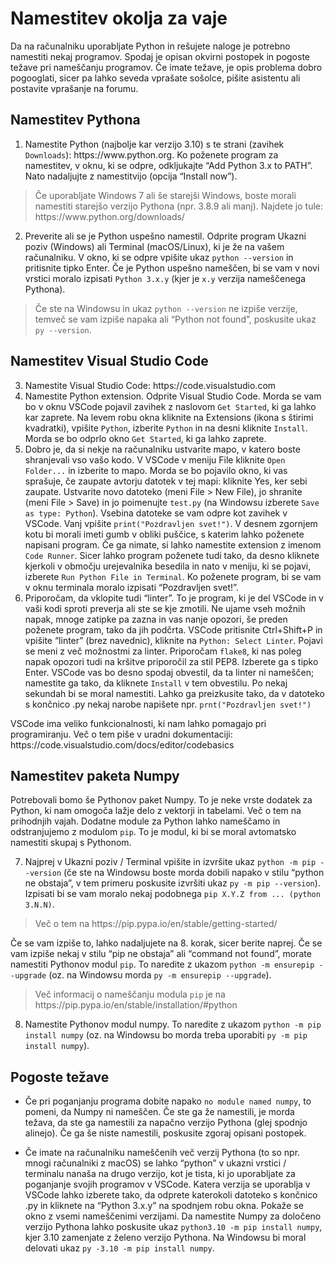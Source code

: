 # Namestitev okolja za vaje

Da na računalniku uporabljate Python in rešujete naloge je potrebno namestiti
nekaj programov. Spodaj je opisan okvirni postopek in pogoste težave pri nameščanju
programov. Če imate težave, je opis problema dobro pogooglati, sicer pa lahko seveda vprašate sošolce, pišite 
asistentu ali postavite vprašanje na forumu.

## Namestitev Pythona

1. Namestite Python (najbolje kar verzijo 3.10) s te strani (zavihek `Downloads`): https://www.python.org. Ko poženete program za namestitev, v oknu, ki se odpre, odkljukajte "Add Python 3.x to PATH". Nato nadaljujte z namestitvijo (opcija "Install now").

> Če uporabljate Windows 7 ali še starejši Windows, boste morali namestiti 
> starejšo verzijo Pythona (npr. 3.8.9 ali manj). Najdete jo tule: 
> https://www.python.org/downloads/

2. Preverite ali se je Python uspešno namestil. Odprite program Ukazni poziv (Windows) 
ali Terminal (macOS/Linux), ki je že na vašem računalniku. V okno, ki se odpre 
vpišite ukaz `python --version` in pritisnite tipko Enter. Če je Python 
uspešno nameščen, bi se vam v novi vrstici moralo izpisati `Python 3.x.y` 
(kjer je `x.y` verzija nameščenega Pythona).

> Če ste na Windowsu in ukaz `python --version` ne izpiše verzije, temveč se vam izpiše napaka ali "Python not found", poskusite ukaz `py --version`.

## Namestitev Visual Studio Code

3. Namestite Visual Studio Code: https://code.visualstudio.com
4. Namestite Python extension. Odprite Visual Studio Code. Morda se vam bo v  oknu VSCode pojavil zavihek z naslovom `Get Started`, ki ga lahko kar zaprete. 
Na levem robu okna kliknite na Extensions (ikona s štirimi kvadratki), vpišite `Python`, 
izberite `Python` in na desni kliknite `Install`. Morda se bo odprlo okno 
`Get Started`, ki ga lahko zaprete.
5. Dobro je, da si nekje na računalniku ustvarite mapo, v katero boste shranjevali 
vso vašo kodo. V VSCode v meniju File kliknite `Open Folder...` in izberite to mapo. 
Morda se bo pojavilo okno, ki vas sprašuje, če zaupate avtorju datotek
v tej mapi: kliknite Yes, ker sebi zaupate. Ustvarite novo datoteko 
(meni File > New File), jo shranite (meni File > Save) in jo poimenujte 
`test.py` (na Windowsu izberete `Save as type: Python`). Vsebina datoteke se vam 
odpre kot zavihek v VSCode. Vanj vpišite `print("Pozdravljen svet!")`. V desnem 
zgornjem kotu bi morali imeti gumb v obliki puščice, s katerim lahko poženete napisani program.
Če ga nimate, si lahko namestite extension z imenom `Code Runner`. Sicer lahko 
program poženete tudi tako, da desno kliknete kjerkoli v območju urejevalnika besedila in nato v 
meniju, ki se pojavi, izberete `Run Python File in Terminal`. Ko poženete program, 
bi se vam v oknu terminala moralo izpisati "Pozdravljen svet!".
6. Priporočam, da vklopite tudi "linter". To je program, ki je del VSCode in 
v vaši kodi sproti preverja ali ste se kje zmotili. Ne ujame vseh možnih napak, 
mnoge zatipke pa zazna in vas nanje opozori, še preden poženete program, tako da jih podčrta.
VSCode pritisnite Ctrl+Shift+P in vpišite "linter" (brez navednic), kliknite na 
`Python: Select Linter`. Pojavi se meni z več možnostmi za linter.
Priporočam `flake8`, ki nas poleg napak opozori tudi na kršitve priporočil za stil 
PEP8. Izberete ga s tipko Enter. VSCode vas bo desno spodaj obvestil, da ta linter ni nameščen; 
namestite ga tako, da kliknete `Install` v tem obvestilu. Po nekaj sekundah bi se moral namestiti. Lahko ga preizkusite tako, da v datoteko s končnico .py nekaj narobe napišete npr. `prnt("Pozdravljen svet!")`

VSCode ima veliko funkcionalnosti, ki nam lahko pomagajo pri programiranju.
Več o tem piše v uradni dokumentaciji: https://code.visualstudio.com/docs/editor/codebasics

## Namestitev paketa Numpy

Potrebovali bomo še Pythonov paket Numpy. To je neke vrste dodatek za Python, ki nam omogoča lažje delo z vektorji in tabelami. Več o tem na prihodnjih vajah. Dodatne module za Python lahko nameščamo in odstranjujemo z modulom `pip`. To je modul, ki bi se moral avtomatsko namestiti skupaj s Pythonom.

7. Najprej v Ukazni poziv / Terminal vpišite in izvršite ukaz `python -m pip --version` 
(če ste na Windowsu boste morda dobili napako v stilu "python ne obstaja", 
v tem primeru poskusite izvršiti ukaz `py -m pip --version`).
Izpisati bi se vam moralo nekaj podobnega `pip X.Y.Z from ... (python 3.N.N)`. 

> Več o tem na https://pip.pypa.io/en/stable/getting-started/

Če se vam izpiše to, lahko nadaljujete na 8. korak, sicer berite naprej. 
Če se vam izpiše nekaj v stilu "pip ne obstaja" ali "command not found", 
morate namestiti Pythonov modul `pip`. To naredite z ukazom 
`python -m ensurepip --upgrade` (oz. na Windowsu morda `py -m ensurepip --upgrade`).

> Več informacij o nameščanju modula `pip` je na https://pip.pypa.io/en/stable/installation/#python

8. Namestite Pythonov modul numpy. To naredite z ukazom `python -m pip install numpy` 
(oz. na Windowsu bo morda treba uporabiti `py -m pip install numpy`).

## Pogoste težave

- Če pri poganjanju programa dobite napako `no module named numpy`, to pomeni, da Numpy ni nameščen. Če ste ga že namestili, je morda težava, da ste ga namestili za napačno verzijo Pythona (glej spodnjo alinejo). Če ga še niste namestili, poskusite zgoraj opisani postopek.

- Če imate na računalniku nameščenih več verzij Pythona (to so npr. mnogi računalniki z macOS) se lahko "python" v ukazni vrstici / terminalu nanaša na drugo verzijo, kot je tista, ki jo uporabljate za poganjanje svojih programov v VSCode. Katera verzija se uporablja v VSCode lahko izberete tako, da odprete katerokoli datoteko s končnico .py in kliknete na "Python 3.x.y" na spodnjem robu okna. Pokaže se okno z vsemi nameščenimi verzijami. Da namestite Numpy za določeno verzijo Pythona lahko poskusite ukaz `python3.10 -m pip install numpy`, kjer 3.10 zamenjate z želeno verzijo Pythona. Na Windowsu bi moral delovati ukaz `py -3.10 -m pip install numpy`.
